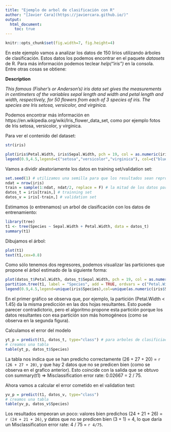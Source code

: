 ```yaml
---
title: "Ejemplo de arbol de clasificación con R"
author: "[Javier Cara](https://javiercara.github.io/)"
output: 
  html_document:
    toc: true 
---
```


```r
knitr::opts_chunk$set(fig.width=7, fig.height=4) 
```


En este ejemplo vamos a analizar los datos de 150 lirios utilizando árboles de clasificación. Estos datos los podemos encontrar en el paquete *datasets* de R. Para más información podemos teclear *help("iris")* en la consola. Entre otras cosas se obtiene:

**Description**

*This famous (Fisher's or Anderson's) iris data set gives the measurements in centimeters of the variables sepal length and width and petal length and width, respectively, for 50 flowers from each of 3 species of iris. The species are Iris setosa, versicolor, and virginica.*

Podemos encontrar más información en https://en.wikipedia.org/wiki/Iris_flower_data_set, como por ejemplo fotos de Iris setosa, versicolor, y virginica.

Para ver el contenido del dataset:

```r
str(iris)
```

```r
plot(iris$Petal.Width, iris$Sepal.Width, pch = 19, col = as.numeric(iris$Species)+1, xlab = "Petal.Width", ylab = "Sepal.Width")
legend(0.9,4.5,legend=c("setosa","versicolor","virginica"), col=c("blue","red","green"), pch=19)
```

Vamos a dividir aleatoriamente los datos en training set/validation set:
```r
set.seed(1) # utilizamos una semilla para que los resultados sean reproducibles
ndat = nrow(iris)
train = sample(1:ndat, ndat/2, replace = F) # la mitad de los datos para entranamiento
datos_t = iris[train,] # trainning set
datos_v = iris[-train,] # validation set
```

Estimamos (o entrenamos) un arbol de clasificación con los datos de entrenamiento:

```r
library(tree)
t1 <- tree(Species ~ Sepal.Width + Petal.Width, data = datos_t)
summary(t1)
```

Dibujamos el árbol:

```r
plot(t1)
text(t1,cex=0.8)
```

Como sólo tenemos dos regresores, podemos visualizar las particiones que propone el árbol estimado de la siguiente forma:

```r
plot(datos_t$Petal.Width, datos_t$Sepal.Width, pch = 19, col = as.numeric(datos_t$Species)+1, xlab = "Petal.Width", ylab = "Sepal.Width" )
partition.tree(t1, label = "Species", add = TRUE, ordvars = c("Petal.Width","Sepal.Width"))
legend(0.9,4.5,legend=unique(iris$Species),col=unique(as.numeric(iris$Species)+1),pch=19)
```

En el primer gráfico se observa que, por ejemplo, la partición (Petal.Width < 1.45) da la misma predicción en las dos hojas resultantes. Esto puede parecer contradictorio, pero el algoritmo propone esta partición porque los datos resultantes con esa partición son más homogéneos (como se observa en la segunda figura).

Calculamos el error del modelo

```r
yt_p = predict(t1, datos_t, type="class") # para arboles de clasificiacion hay que poner type = "class"
# creamos una tabla
table(yt_p, datos_t$Species)
```

La tabla nos indica que se han predicho correctamente (26 + 27 + 20) = `r (26 + 27 + 20) `, y que hay 2 datos que no se predicen bien (como se observa en el grafico anterior). Esto coincide con la salida que se obtuvo con summary(t1) => Misclassification error rate: 0.02667 = 2 / 75.

Ahora vamos a calcular el error cometido en el validation test:
```r
yv_p = predict(t1, datos_v, type="class")
# creamos una tabla
table(yv_p, datos_v$Species)
```

Los resultados empeoran un poco: valores bien predichos (24 + 21 + 26) = `r (24 + 21 + 26)`, y datos que no se predicen bien (3 + 1) = 4, lo que daría un Misclassification error rate: 4 / 75 = `r 4/75`.
